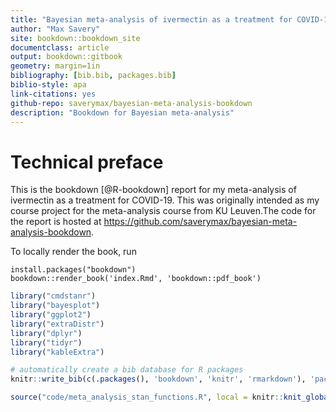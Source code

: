 ```yaml
---
title: "Bayesian meta-analysis of ivermectin as a treatment for COVID-19"
author: "Max Savery"
site: bookdown::bookdown_site
documentclass: article
output: bookdown::gitbook
geometry: margin=1in
bibliography: [bib.bib, packages.bib]
biblio-style: apa
link-citations: yes
github-repo: saverymax/bayesian-meta-analysis-bookdown
description: "Bookdown for Bayesian meta-analysis"
---
```

# Technical preface

This is the bookdown [@R-bookdown] report for my meta-analysis of ivermectin 
as a treatment for COVID-19. This was originally intended as my course project
for the meta-analysis course from KU Leuven.The code for the report is hosted at <https://github.com/saverymax/bayesian-meta-analysis-bookdown>.

To locally render the book, run 
```
install.packages("bookdown")
bookdown::render_book('index.Rmd', 'bookdown::pdf_book')
```
```r
library("cmdstanr")
library("bayesplot")
library("ggplot2")
library("extraDistr")
library("dplyr")
library("tidyr")
library("kableExtra")
```
```r
# automatically create a bib database for R packages
knitr::write_bib(c(.packages(), 'bookdown', 'knitr', 'rmarkdown'), 'packages.bib')
```
```r
source("code/meta_analysis_stan_functions.R", local = knitr::knit_global())
```